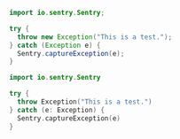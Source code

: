 ```java {tabTitle:"Java"}
import io.sentry.Sentry;

try {
  throw new Exception("This is a test.");
} catch (Exception e) {
  Sentry.captureException(e);
}
```

```kotlin {tabTitle:"Kotlin"}
import io.sentry.Sentry

try {
  throw Exception("This is a test.")
} catch (e: Exception) {
  Sentry.captureException(e)
}
```
